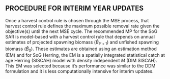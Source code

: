 ## PROCEDURE FOR INTERIM YEAR UPDATES {-}

Once a harvest control rule is chosen through the MSE 
process, that harvest control rule defines the maximum possible removal rate
given the objective(s) until the next MSE cycle.
The recommended MP for the SoG SAR is model-based with a harvest control rule that
depends on annual estimates of projected spawning biomass ($\hat{B}_{Y+1}$) and unfished spawning
biomass ($\hat{B}_0$). These estimates are obtained using an estimation method (EM) and
for SoG Herring, the EM is a spatially integrated statistical catch at age 
Herring (SISCAH) model with density independent $M$ (DIM SISCAH).
This EM was selected because it's performance was similar to the DDM formulation
and it is less computationally intensive for interim updates.

